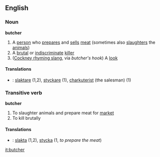 ==English==
===Noun===
'''butcher'''
{{wikipedia}}
#A [[person]] who [[prepare]]s and [[sell]]s [[meat]] (sometimes also [[slaughter]]s the [[animal]]s)
#A [[brutal]] or [[indiscriminate]] [[killer]]
#([[Cockney rhyming slang]], via ''butcher's hook'') A [[look]]

====Translations====
*{{sv}}: [[slaktare]] (1,2), [[styckare]] (1), [[charkuterist]] (the salesman) (1)

===Transitive verb===
'''butcher'''
#To slaughter animals and prepare meat for [[market]]
#To kill brutally

====Translations====
*{{sv}}: [[slakta]] (1,2), [[stycka]] (1, ''to prepare the meat'')

[[it:butcher]]